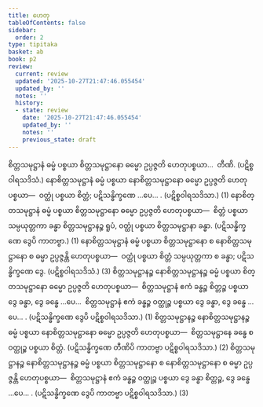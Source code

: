 ```yaml
---
title: ဟေတု
tableOfContents: false
sidebar:
  order: 2
type: tipitaka
basket: ab
book: p2
review:
  current: review
  updated: '2025-10-27T21:47:46.055454'
  updated_by: ''
  notes: ''
  history:
  - state: review
    date: '2025-10-27T21:47:46.055454'
    updated_by: ''
    notes: ''
    previous_state: draft
---
```



<ReviewStatus review={frontmatter.review} showDetails={true} />

<HypothesisAnnotation frontmatter={frontmatter} />

<DynamicBreadcrumb />

<Division number="201" book="p2" e="ch" v="38" p="129">

<Paragraph number="2806" book="p2">
စိတ္တသမုဋ္ဌာနံ ဓမ္မံ ပစ္စယာ စိတ္တသမုဋ္ဌာနော ဓမ္မော ဥပ္ပဇ္ဇတိ ဟေတုပစ္စယာ…  တီဏိ. (ပဋိစ္စဝါရသဒိသံ.)
</Paragraph>

<Paragraph number="2807" book="p2">
နောစိတ္တသမုဋ္ဌာနံ ဓမ္မံ ပစ္စယာ နောစိတ္တသမုဋ္ဌာနော ဓမ္မော ဥပ္ပဇ္ဇတိ ဟေတုပစ္စယာ—  ဝတ္ထုံ ပစ္စယာ စိတ္တံ; ပဋိသန္ဓိက္ခဏေ …ပေ… . (ပဋိစ္စဝါရသဒိသာ.) (1)
</Paragraph>

<Paragraph number="2808" book="p2">
နောစိတ္တသမုဋ္ဌာနံ ဓမ္မံ ပစ္စယာ စိတ္တသမုဋ္ဌာနော ဓမ္မော ဥပ္ပဇ္ဇတိ ဟေတုပစ္စယာ—  စိတ္တံ ပစ္စယာ သမ္ပယုတ္တကာ ခန္ဓာ စိတ္တသမုဋ္ဌာနဉ္စ ရူပံ, ဝတ္ထုံ ပစ္စယာ စိတ္တသမုဋ္ဌာနာ ခန္ဓာ. (ပဋိသန္ဓိက္ခဏေ ဒွေပိ ကာတဗ္ဗာ.) (1)
</Paragraph>

<Paragraph number="2809" book="p2">
နောစိတ္တသမုဋ္ဌာနံ ဓမ္မံ ပစ္စယာ စိတ္တသမုဋ္ဌာနော စ နောစိတ္တသမုဋ္ဌာနော စ ဓမ္မာ ဥပ္ပဇ္ဇန္တိ ဟေတုပစ္စယာ—  ဝတ္ထုံ ပစ္စယာ စိတ္တံ သမ္ပယုတ္တကာ စ ခန္ဓာ; ပဋိသန္ဓိက္ခဏေ ဒွေ. (ပဋိစ္စဝါရသဒိသံ.) (3)
</Paragraph>

</Division>
<Division number="202" book="p2" e="ch" v="38" p="129">

<Paragraph number="2810" book="p2">
စိတ္တသမုဋ္ဌာနဉ္စ နောစိတ္တသမုဋ္ဌာနဉ္စ ဓမ္မံ ပစ္စယာ စိတ္တသမုဋ္ဌာနော ဓမ္မော ဥပ္ပဇ္ဇတိ ဟေတုပစ္စယာ—  စိတ္တသမုဋ္ဌာနံ ဧကံ ခန္ဓဉ္စ စိတ္တဉ္စ ပစ္စယာ ဒွေ ခန္ဓာ, ဒွေ ခန္ဓေ …ပေ…  စိတ္တသမုဋ္ဌာနံ ဧကံ ခန္ဓဉ္စ ဝတ္ထုဉ္စ ပစ္စယာ ဒွေ ခန္ဓာ, ဒွေ ခန္ဓေ …ပေ… . (ပဋိသန္ဓိက္ခဏေ ဒွေပိ ပဋိစ္စဝါရသဒိသာ.) (1)
</Paragraph>

<Paragraph number="2811" book="p2">
စိတ္တသမုဋ္ဌာနဉ္စ နောစိတ္တသမုဋ္ဌာနဉ္စ ဓမ္မံ ပစ္စယာ နောစိတ္တသမုဋ္ဌာနော ဓမ္မော ဥပ္ပဇ္ဇတိ ဟေတုပစ္စယာ—  စိတ္တသမုဋ္ဌာနေ ခန္ဓေ စ ဝတ္ထုဉ္စ ပစ္စယာ စိတ္တံ. (ပဋိသန္ဓိက္ခဏေ တီဏိပိ ကာတဗ္ဗာ ပဋိစ္စဝါရသဒိသာ.) (2)
</Paragraph>

<Paragraph number="2812" book="p2">
စိတ္တသမုဋ္ဌာနဉ္စ နောစိတ္တသမုဋ္ဌာနဉ္စ ဓမ္မံ ပစ္စယာ စိတ္တသမုဋ္ဌာနော စ နောစိတ္တသမုဋ္ဌာနော စ ဓမ္မာ ဥပ္ပဇ္ဇန္တိ ဟေတုပစ္စယာ—  စိတ္တသမုဋ္ဌာနံ ဧကံ ခန္ဓဉ္စ ဝတ္ထုဉ္စ ပစ္စယာ ဒွေ ခန္ဓာ စိတ္တဉ္စ, ဒွေ ခန္ဓေ …ပေ… . (ပဋိသန္ဓိက္ခဏေ ဒွေပိ ကာတဗ္ဗာ ပဋိစ္စဝါရသဒိသာ.) (3)
</Paragraph>
</Division>